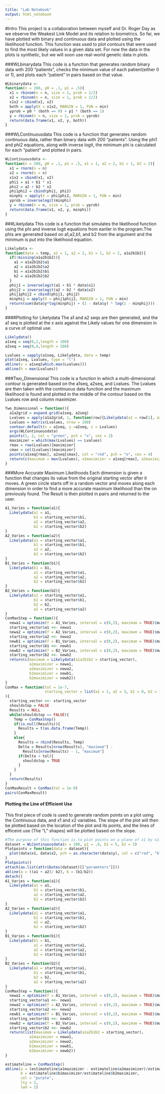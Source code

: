 ```yaml
---
title: "Lab Notebook"
output: html_notebook
---
```

#Intro
This project is a collaboration between myself and Dr. Roger Day as we observe the Weakest Link Model and its relation to biometrics.  So far, we have plotted with binary and continuous data and plotted using the likelihood function.  This function was used to plot contours that were used to find the most likely values in a given data set.  For now the data in the plots is synthetic, but we will soon use real-world genetic data in plots. 


###WLbinarydata
This code is a function that generates random binary data with 200 "patients", checks the minimum value of each patient(either 0 or 1), and plots each "patient" in pairs based on that value.
```r
WLbinarydata <-
function(n = 200, p0 = .1, p1 = .5){
  x1 = rbinom(n = n, size = 1, prob = 1/2)
  x2 = rbinom(n = n, size = 1, prob = 1/2)
  x1x2 = cbind(x1, x2)
  both = apply(X = x1x2, MARGIN = 1, FUN = min)
  yprob = p0 * (both == 0) + p1 * (both == 1)
  y = rbinom(n = n, size = 1, prob = yprob)
  return(data.frame(x1, x2, y, both))
}
```

###WLContinuousdata
This code is a function that generates random continuous data, rather than binary data with 200 "patients".  Using the phi1 and phi2 equations, along with inverse logit, the minimum phi is calculated for each "patient" and plotted in pairs.
```r
WLContinuousdata <-
function(n = 200, p0 = .1, p1 = .5, a1 = 1, a2 = 2, b1 = 1, b2 = 2){
  x1 = rnorm(n = n)
  x2 = rnorm(n = n)
  x1x2 = cbind(x1, x2)
  phi1 = a1 + b1 * x1
  phi2 = a2 + b2 * x2
  phi1phi2 = cbind(phi1, phi2)
  minphi = apply(X = phi1phi2, MARGIN = 1, FUN = min)
  yprob = inverselogit(minphi)
  y = rbinom(n = n, size = 1, prob = yprob)
  return(data.frame(x1, x2, y, minphi))
}
```

###Likelydata
This code is a function that simulates the likelihood function using the phi and inverse logit equations from eariler in the program.The phis are generated based on a1,a2,b1, and b2 from the argument and the minimum is put into the likelihood equation.

```r
Likelydata <-
function(data = temp, a1 = 1, a2 = 2, b1 = 1, b2 = 2, a1a2b1b2){
  if(!missing(a1a2b1b2)){
    a1 = a1a2b1b2$a1
    a2 = a1a2b1b2$a2
    b1 = a1a2b1b2$b1
    b2 = a1a2b1b2$b2
  }
  phij1 = inverselogit(a1 + b1 * data$x1)
  phij2 = inverselogit(a2 + b2 * data$x2)
  phij1phij2 = cbind(phij1, phij2)
  minphij = apply(X = phij1phij2, MARGIN = 1, FUN = min)
  return(sum(data$y*log(minphij) + (1 - data$y) * log(1 - minphij)))
}
```

####Plotting for Likelydata
The a1 and a2 seqs are then generated, and the a1 seq is plotted at the x axis against the Likely values for one dimension in a curve of optimal use.
```r
Likelydata()
a1seq = seq(0,2,length = 100)
a2seq = seq(0,4,length = 100)

Lvalues = sapply(a1seq, Likelydata, data = temp)
plot(a1seq, Lvalues, type = "l")
abline(v = a1seq[which.max(Lvalues)])
abline(h = max(Lvalues))
```

###Two_Dimensional
This code is a function in which a multi-dimensional contour is generated based on the a1seq, a2seq, and Lvalues.  The Lvalues are then taken with the continuous data function and the maximum likelihood is found  and plotted in the middle of the contour based on the Lvalues row and column maximizer.
```r
Two_Dimensional = function(){
  a1a2grid = expand.grid(a1seq, a2seq)
  Lvalues = apply(a1a2grid, 1, function(row){Likelydata(a1 = row[1], a2 = row[2])})
  Lvalues = matrix(Lvalues, nrow = 100)
  contour.default(x = a1seq, y =a2seq, z = Lvalues)
  args(WLContinuousdata)
  points(1, 2, col = "green", pch = "x", cex = 2)
  maximizer = which(max(Lvalues) == Lvalues)
  rmax = row(Lvalues)[maximizer]
  cmax = col(Lvalues)[maximizer]
  points(a1seq[rmax], a2seq[cmax], col = "red", pch = "o", cex = 4)
  return(c(maximum = max(Lvalues), a1maximizer = a1seq[rmax], a2maximizer = a2seq[cmax]))
}
```
###More Accurate Maximum Likelihoods
Each dimension is given a function that changes its value from the original starting vector after it moves.  A green circle starts off in a random vector and moves along each dimension in order to find a more accurate maximum likelihood than the on previously found.  The Result is then plotted in  pairs and returned to the user.

```r
A1_Varies = function(a1){
  Likelydata(a1 = a1, 
             b1 = starting_vector$b1, 
             a2 = starting_vector$a2, 
             b2 = starting_vector$b2)
}
A2_Varies = function(a2){
  Likelydata(a1 = starting_vector$a1, 
             b1 = starting_vector$b1, 
             a2 = a2, 
             b2 = starting_vector$b2)
}
B1_Varies = function(b1){
  Likelydata(b1 = b1, 
             a1 = starting_vector$a1, 
             a2 = starting_vector$a2, 
             b2 = starting_vector$b2)
}
B2_Varies = function(b2){
  Likelydata(a1 = starting_vector$a1, 
             b1 = starting_vector$b1, 
             b2 = b2, 
             a2 = starting_vector$a2)
}
ConMaxStep = function(){
  newa1 = optimize(f = A1_Varies, interval = c(0,2), maximum = TRUE)$maximum
  starting_vector$a1 <<- newa1
  newa2 = optimize(f = A2_Varies, interval = c(0,2), maximum = TRUE)$maximum
  starting_vector$a2 <<- newa2
  newb1 = optimize(f = B1_Varies, interval = c(0,2), maximum = TRUE)$maximum
  starting_vector$b1 <<- newb1
  newb2 = optimize(f = B2_Varies, interval = c(0,2), maximum = TRUE)$maximum
  starting_vector$b2 <<- newb2
  return(c(maximum = Likelydata(a1a2b1b2 = starting_vector), 
           a1maximizer = newa1, 
           a2maximizer = newa2,
           b1maximizer = newb1, 
           b2maximizer = newb2))
}
ConMax = function(tol = 1e-7, 
                  starting_vector = list(a1 = 1, a2 = 3, b1 = 0, b2 = 1)
){
  starting_vector <<- starting_vector
  shouldstop = FALSE
  Results = NULL
  while(shouldstop == FALSE){
    Temp = ConMaxStep()
    if(is.null(Results)){
      Results = t(as.data.frame(Temp))
    }
    else{
      Results = rbind(Results, Temp)
      Delta = Results[nrow(Results), "maximum"] -
        Results[nrow(Results) - 1, "maximum"]
      if(Delta < tol){
        shouldstop = TRUE
      }
    }
  }
  return(Results)
}
ConMaxResult = ConMax(tol = 1e-9)
pairs(ConMaxResult)
```

#### Plotting the Line of Efficient Use
This first piece of code is used to generate random points on a plot using the Continuous data, and x1 and x2 variables.  The slope of the plot will then be plotted based on the location of the plot and its points, and the lines of efficeint use (The "L" shapes) will be plotted based on the slope.
```r
#The purpose of this function is to plot points on a plane of x1 by x2.
dataset = WLContinuousdata(n = 100, p1 = .9, b1 = 5, b2 = 5)
Plotpoints = function(data = dataset){
  plot(data$x1, data$x2, pch = as.character(data$y), col = c("red", "blue")[1 + data$y])
}
Plotpoints()
attach(as.list(attributes(dataset)[["parameters"]]))
abline(a = ((a1 + a2)/ b2), b = (b1/b2))
detach()
A1_Varies = function(a1){
  Likelydata(a1 = a1, 
             b1 = starting_vector$b1, 
             a2 = starting_vector$a2, 
             b2 = starting_vector$b2)
}
A2_Varies = function(a2){
  Likelydata(a1 = starting_vector$a1, 
             b1 = starting_vector$b1, 
             a2 = a2, 
             b2 = starting_vector$b2)
}
B1_Varies = function(b1){
  Likelydata(b1 = b1, 
             a1 = starting_vector$a1, 
             a2 = starting_vector$a2, 
             b2 = starting_vector$b2)
}
B2_Varies = function(b2){
  Likelydata(a1 = starting_vector$a1, 
             b1 = starting_vector$b1, 
             b2 = b2, 
             a2 = starting_vector$a2)
}
ConMaxStep = function(){
  newa1 = optimize(f = A1_Varies, interval = c(0,2), maximum = TRUE)$maximum
  starting_vector$a1 <<- newa1
  newa2 = optimize(f = A2_Varies, interval = c(0,2), maximum = TRUE)$maximum
  starting_vector$a2 <<- newa2
  newb1 = optimize(f = B1_Varies, interval = c(0,2), maximum = TRUE)$maximum
  starting_vector$b1 <<- newb1
  newb2 = optimize(f = B2_Varies, interval = c(0,2), maximum = TRUE)$maximum
  starting_vector$b2 <<- newb2
  return(list(maximum = Likelydata(a1a2b1b2 = starting_vector), 
           a1maximizer = newa1, 
           a2maximizer = newa2,
           b1maximizer = newb1, 
           b2maximizer = newb2))
}

estimateline = ConMaxStep()
abline(a = (estimateline$a1maximizer - estimateline$a2maximizer)/estimateline$b2maximizer,
       b = estimateline$b1maximizer/estimateline$b2maximizer, 
       col = "purple", 
       lty = 2, 
       lwd = 2) 

```

